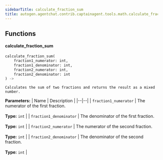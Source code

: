 ```yaml
---
sidebarTitle: calculate_fraction_sum
title: autogen.agentchat.contrib.captainagent.tools.math.calculate_fraction_sum
---
```


## Functions

<code class="doc-symbol doc-symbol-heading doc-symbol-function"></code>
#### calculate_fraction_sum
<a href="#autogen.agentchat.contrib.captainagent.tools.math.calculate_fraction_sum..calculate_fraction_sum" class="headerlink" title="Permanent link"></a>

```python
calculate_fraction_sum(
    fraction1_numerator: int,
    fraction1_denominator: int,
    fraction2_numerator: int,
    fraction2_denominator: int
) -> 
```

    Calculates the sum of two fractions and returns the result as a mixed number.

<b>Parameters:</b>
| Name | Description |
|--|--|
| `fraction1_numerator` | The numerator of the first fraction.<br/><br/>**Type:** `int` |
| `fraction1_denominator` | The denominator of the first fraction.<br/><br/>**Type:** `int` |
| `fraction2_numerator` | The numerator of the second fraction.<br/><br/>**Type:** `int` |
| `fraction2_denominator` | The denominator of the second fraction.<br/><br/>**Type:** `int` |

<br />